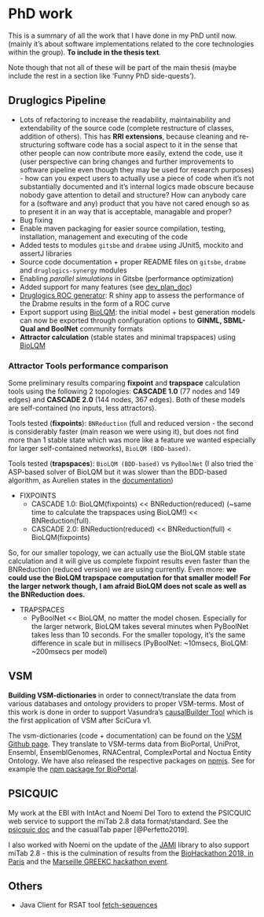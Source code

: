 # PhD work {#work}

This is a summary of all the work that I have done in my PhD until now. 
(mainly it's about software implementations related to the core technologies 
within the group). **To include in the thesis text**.

Note though that not all of these will be part of the main thesis (maybe include the 
rest in a section like 'Funny PhD side-quests').

## Druglogics Pipeline {#dlpipe}

- Lots of refactoring to increase the readability, maintainability and 
extendability of the source code (complete restructure of classes, addition of
others). 
This has **RRI extensions**, because cleaning and re-structuring software code has a social aspect to it in the sense that other people can now contribute more easily, extend the code, use it (user perspective can bring changes and further improvements to software pipeline even though they may be used for research purposes) - how can you expect users to actually use a piece of code when it's not substantially documented and it's internal logics made obscure because nobody gave attention to detail and structure? How can anybody care for a (software and any) product that you have not cared enough so as to present it in an way that is acceptable, managable and proper?
- Bug fixing
- Enable maven packaging for easier source compilation, testing, 
installation, management and executing of the code
- Added tests to modules `gitsbe` and `drabme` using JUnit5, mockito and assertJ libraries
- Source code documentation + proper README files on `gitsbe`, `drabme` and `druglogics-synergy` modules
- Enabling *parallel simulations* in Gitsbe (performance optimization)
- Added support for many features (see [dev_plan_doc](https://docs.google.com/document/d/1OUupR0b-28YB9pVAww77RMecnFN6A39MYjXMjljmvG4/edit?usp=sharing))
- [Druglogics ROC generator](https://github.com/bblodfon/druglogics-roc):
R shiny app to assess the performance of the Drabme results in the form of a 
ROC curve
- Export support using [BioLQM](https://github.com/colomoto/bioLQM): the initial model + best generation models can now be exported through configuration options to **GINML, SBML-Qual and BoolNet** community formats
- **Attractor calculation** (stable states and minimal trapspaces) using [BioLQM](https://github.com/colomoto/bioLQM)

### Attractor Tools performance comparison {#attrToolCmp}

Some preliminary results comparing **fixpoint** and **trapspace** calculation tools using the following 2 topologies: **CASCADE 1.0** (77 nodes and 149 edges) and **CASCADE 2.0** (144 nodes, 367 edges). Both of these models are self-contained (no inputs, less attractors). 

Tools tested (**fixpoints**): `BNReduction` (full and reduced version - the second is considerably faster (main reason we were using it), but does not find more than 1 stable state which was more like a feature we wanted especially for larger self-contained networks), `BioLQM (BDD-based)`.

Tools tested (**trapspaces**): `BioLQM (BDD-based)` vs `PyBoolNet` (I also tried the ASP-based solver of BioLQM but it was slower than the BDD-based algorithm, as Aurelien states in the [documentation](http://colomoto.org/biolqm/doc/tools-trapspace.html))

- FIXPOINTS
  - CASCADE 1.0: BioLQM(fixpoints) << BNReduction(reduced) (~same time to calculate the trapspaces using BioLQM!) << BNReduction(full).
  - CASCADE 2.0: BNReduction(reduced) << BNReduction(full) < BioLQM(fixpoints)

So, for our smaller topology, we can actually use the BioLQM stable state calculation and it will give us complete fixpoint results even faster than the BNReduction (reduced version) we are using currently. Even more: **we could use the BioLQM trapspace computation for that smaller model! For the larger network though, I am afraid BioLQM does not scale as well as the BNReduction does.**

- TRAPSPACES
  - PyBoolNet << BioLQM, no matter the model chosen. Especially for the larger network, BioLQM takes several minutes when PyBoolNet takes less than 10 seconds. For the smaller topology, it's the same difference in scale but in millisecs (PyBoolNet: ~10msecs, BioLQM: ~200msecs per model)

## VSM {#vsm-dict}

**Building VSM-dictionaries** in order to connect/translate the data from various databases and ontology providers to proper VSM-terms. 
Most of this work is done in order to support Vasundra's [causalBuilder Tool](https://vtoure.github.io/causalBuilder/) which is the first application of VSM after SciCura v1.

The vsm-dictionaries (code + documentation) can be found on the [VSM Github page](https://github.com/vsmjs). 
They translate to VSM-terms data from BioPortal, UniProt, Ensembl, EnsemblGenomes, RNACentral, ComplexPortal and Noctua Entity Ontology. 
We have also released the respective packages on [npmjs](https://www.npmjs.com/). 
See for example the [npm package for BioPortal](https://www.npmjs.com/package/vsm-dictionary-bioportal).

## PSICQUIC

My work at the EBI with IntAct and Noemi Del Toro to extend the PSICQUIC web service to support the
miTab 2.8 data format/standard. See the [psicquic doc](http://psicquic.github.io/MITAB28Format.html) and the casualTab paper [@Perfetto2019].

I also worked with Noemi on the update of the [JAMI](https://github.com/MICommunity/psi-jami) 
library to also support miTab 2.8 - this is the culmination of results from the 
[BioHackathon 2018, in Paris](https://2018.biohackathon-europe.org/) and the 
[Marseille GREEKC hackathon event](https://github.com/GREEKC/hackathon-marseille/tree/master/project_descriptions/causal_psicquic).

## Others

- Java Client for RSAT tool [fetch-sequences](https://github.com/bblodfon/rsat-rest-java-clients)
